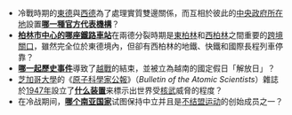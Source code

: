 *冷戰時期的[[東德|東德]]與[[西德|西德]]為了處理實質雙邊關係，而互相於彼此的[[中央政府所在地|中央政府所在地]]設置'''[[兩德常駐代表處|哪一種官方代表機構]]'''？
*'''[[柏林腓特烈大街车站|柏林市中心的哪座鐵路車站]]'''在兩德分裂時期是[[東柏林|東柏林]]和[[西柏林|西柏林]]之間重要的[[跨境關口|跨境關口]]，雖然完全位於東德境內，但卻有西柏林的地鐵、快鐵和國際長程列車停靠？
*'''[[430事件|哪一起歷史事件]]'''導致了[[越戰|越戰]]的結束，並被立為越南的國定假日「解放日」？
*[[芝加哥大學|芝加哥大學]]的《[[原子科學家公報|原子科學家公報]]》（''Bulletin of the Atomic Scientists''）雜誌於[[1947年|1947年]]設立了'''[[末日之鐘|什么装置]]'''来標示出世界受[[核武|核武]]威脅的程度？
*在冷战期间，'''[[印度|哪个南亚国家]]'''试图保持中立并且是[[不结盟运动|不结盟运动]]的创始成员之一？